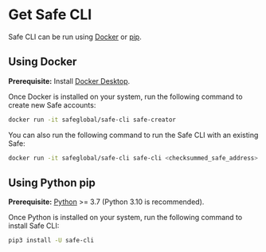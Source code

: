 # Get Safe CLI

Safe CLI can be run using [Docker](https://www.docker.com) or [pip](https://pip.pypa.io/en/stable).

## Using Docker

**Prerequisite:** Install [Docker Desktop](https://www.docker.com/products/docker-desktop/).

Once Docker is installed on your system, run the following command to create new Safe accounts:

```bash
docker run -it safeglobal/safe-cli safe-creator
```

You can also run the following command to run the Safe CLI with an existing Safe:
```bash
docker run -it safeglobal/safe-cli safe-cli <checksummed_safe_address> <ethereum_node_url>
```

## Using Python pip

**Prerequisite:** [Python](https://www.python.org/downloads/) >= 3.7 (Python 3.10 is recommended).

Once Python is installed on your system, run the following command to install Safe CLI:
```bash
pip3 install -U safe-cli
```
